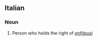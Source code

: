 ==Italian==

===Noun===
{{it-noun|m}} {{it-noun|f}}

# Person who holds the right of ''[[enfiteusi]]''